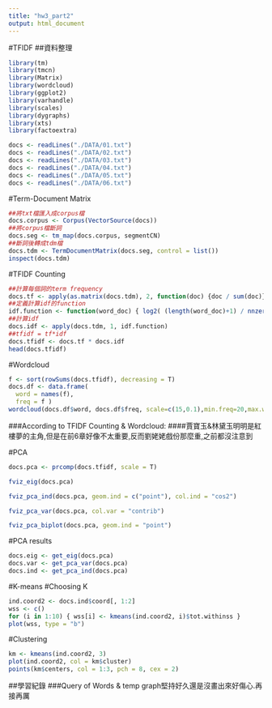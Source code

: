 ```yaml
---
title: "hw3_part2"
output: html_document
---
```

#TFIDF
##資料整理
```r
library(tm)
library(tmcn)
library(Matrix)
library(wordcloud)
library(ggplot2)
library(varhandle)
library(scales)
library(dygraphs)
library(xts)
library(factoextra)
```

```r
docs <- readLines("./DATA/01.txt")
docs <- readLines("./DATA/02.txt")
docs <- readLines("./DATA/03.txt")
docs <- readLines("./DATA/04.txt")
docs <- readLines("./DATA/05.txt")
docs <- readLines("./DATA/06.txt")

```

#Term-Document Matrix
```r
##將txt檔匯入成corpus檔
docs.corpus <- Corpus(VectorSource(docs))
##將corpus檔斷詞
docs.seg <- tm_map(docs.corpus, segmentCN)
##斷詞後轉成tdm檔
docs.tdm <- TermDocumentMatrix(docs.seg, control = list())
inspect(docs.tdm)
```

#TFIDF Counting
```r
##計算每個詞的term frequency
docs.tf <- apply(as.matrix(docs.tdm), 2, function(doc) {doc / sum(doc)})
##定義計算idf的function
idf.function <- function(word_doc) { log2( (length(word_doc)+1) / nnzero(word_doc) ) }
##計算idf
docs.idf <- apply(docs.tdm, 1, idf.function)
##tfidf = tf*idf
docs.tfidf <- docs.tf * docs.idf
head(docs.tfidf)
```

#Wordcloud
```r
f <- sort(rowSums(docs.tfidf), decreasing = T)
docs.df <- data.frame(
  word = names(f),
  freq = f )
wordcloud(docs.df$word, docs.df$freq, scale=c(15,0.1),min.freq=20,max.words=50, colors=brewer.pal(10, "Paired"))
```





###According to TFIDF Counting & Wordcloud:
####賈寶玉&林黛玉明明是紅樓夢的主角,但是在前6章好像不太重要,反而劉姥姥戲份那麼重,之前都沒注意到

#PCA
```r
docs.pca <- prcomp(docs.tfidf, scale = T)
```

```r
fviz_eig(docs.pca)
```

```r
fviz_pca_ind(docs.pca, geom.ind = c("point"), col.ind = "cos2")
```

```r
fviz_pca_var(docs.pca, col.var = "contrib")
```

```r
fviz_pca_biplot(docs.pca, geom.ind = "point")
```
#PCA results
```r
docs.eig <- get_eig(docs.pca)
docs.var <- get_pca_var(docs.pca)
docs.ind <- get_pca_ind(docs.pca)
```

#K-means
#Choosing K
```r
ind.coord2 <- docs.ind$coord[, 1:2]
wss <- c()
for (i in 1:10) { wss[i] <- kmeans(ind.coord2, i)$tot.withinss }
plot(wss, type = "b")
```

#Clustering
```r
km <- kmeans(ind.coord2, 3)
plot(ind.coord2, col = km$cluster)
points(km$centers, col = 1:3, pch = 8, cex = 2)
```





##學習紀錄
###Query of Words & temp graph堅持好久還是沒畫出來好傷心.再接再厲